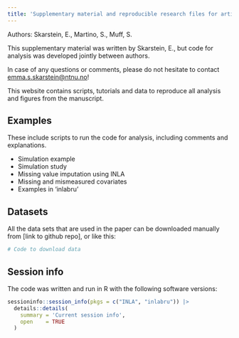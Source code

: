 ```yaml
---
title: 'Supplementary material and reproducible research files for article "*A Joint Bayesian Framework for Measurement Error and Missing Data using Integrated Nested Laplace Approximations*"'
---
```


Authors: Skarstein, E., Martino, S., Muff, S.

This supplementary material was written by Skarstein, E., but code for analysis was developed jointly between authors.

In case of any questions or comments, please do not hesitate to contact <emma.s.skarstein@ntnu.no>!

This website contains scripts, tutorials and data to reproduce all analysis and figures from the manuscript.

## Examples 
These include scripts to run the code for analysis, including comments and explanations.

- Simulation example
- Simulation study
- Missing value imputation using INLA
- Missing and mismeasured covariates
- Examples in ‘inlabru’

## Datasets
All the data sets that are used in the paper can be downloaded manually from [link to github repo], or like this:

```r
# Code to download data
```

## Session info

The code was written and run in R with the following software versions:

```r
sessioninfo::session_info(pkgs = c("INLA", "inlabru")) |> 
  details::details(
    summary = 'Current session info',
    open    = TRUE
  )
```

